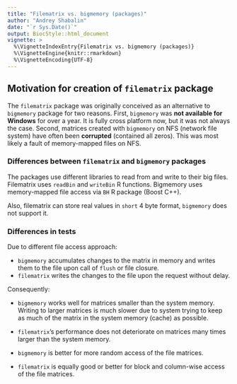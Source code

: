 ```yaml
---
title: "Filematrix vs. bigmemory (packages)"
author: "Andrey Shabalin"
date: "`r Sys.Date()`"
output: BiocStyle::html_document
vignette: >
  %\VignetteIndexEntry{Filematrix vs. bigmemory (packages)}
  %\VignetteEngine{knitr::rmarkdown}
  %\VignetteEncoding{UTF-8}
---
```


## Motivation for creation of `filematrix` package

The `filematrix` package was originally conceived as an alternative to `bigmemory` package for two reasons.
First, `bigmemory` was **not available for Windows** for over a year. It is fully cross platform now, but it was not always the case.
Second, matrices created with `bigmemory` on NFS (network file system) have often been **corrupted** (contained all zeros). This was most likely a fault of memory-mapped files on NFS. 

### Differences between `filematrix` and `bigmemory` packages

The packages use different libraries to read from and write to their big files. 
Filematrix uses `readBin` and `writeBin` R functions. Bigmemory uses memory-mapped file access via `BH` R package (Boost C++).

Also, filematrix can store real values in `short` 4 byte format, `bigmemory` does not support it.

### Differences in tests

Due to different file access approach:

- `bigmemory` accumulates changes to the matrix in memory and writes them to the file upon call of `flush` or file closure.
- `filematrix` writes the changes to the file upon the request without delay.

Consequently:

- `bigmemory` works well for matrices smaller than the system memory. Writing to larger matrices is much slower due to system trying to keep as much of the matrix in the system memory (cache) as possible.
- `filematrix`'s performance does not deteriorate on matrices many times larger than the system memory.

- `bigmemory` is better for more random access of the file matrices.
- `filematrix` is equally good or better for block and column-wise access of the file matrices.


